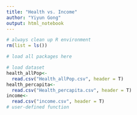 ```yaml
---
title: "Health vs. Income"
author: "Yiyun Gong"
output: html_notebook
---
```


```r
# always clean up R environment
rm(list = ls())

# load all packages here

# load dataset
health_allPop<-
  read.csv("Health_allPop.csv", header = T)
health_percapita<-
  read.csv("Health_percapita.csv", header = T)
income<-
  read.csv("income.csv", header = T)
# user-defined function

```



